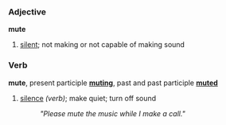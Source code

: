 ===Adjective===
'''mute'''

# [[silent]]; not making or not capable of making sound

===Verb===
'''mute''', present participle '''[[muting]]''', past and past participle '''[[muted]]'''

# [[silence]] ''(verb)''; make quiet; turn off sound
#: ''"Please mute the music while I make a call."''